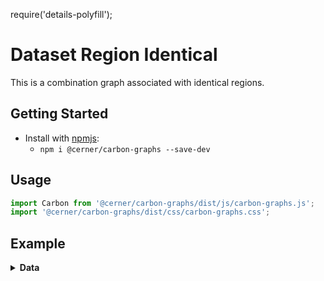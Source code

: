 require('details-polyfill');

# Dataset Region Identical
This is a combination graph associated with identical regions.

## Getting Started

- Install with [npmjs](https://www.npmjs.com):
  - `npm i @cerner/carbon-graphs --save-dev`

## Usage
```js
import Carbon from '@cerner/carbon-graphs/dist/js/carbon-graphs.js';
import '@cerner/carbon-graphs/dist/css/carbon-graphs.css';
```

## Example
<CombinationGraph />

<details>
<summary style={{fontSize: 24 }}>
<b>Data</b>
</summary>

### Graph Config object
<GraphConfig />

### Data object
#### Line Dataset
<DataObject1 />

#### Paired Result Dataset
<DataObject2 />
</details>
